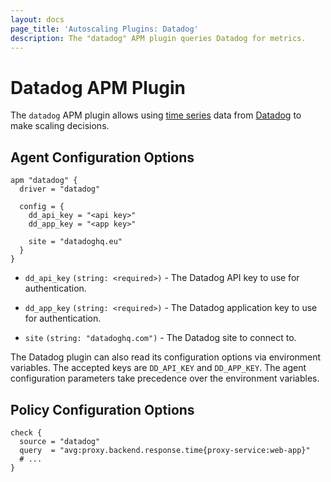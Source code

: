 ```yaml
---
layout: docs
page_title: 'Autoscaling Plugins: Datadog'
description: The "datadog" APM plugin queries Datadog for metrics.
---
```


# Datadog APM Plugin

The `datadog` APM plugin allows using [time series][datadog_timeseries] data
from [Datadog][datadog_homepage] to make scaling decisions.

## Agent Configuration Options

```hcl
apm "datadog" {
  driver = "datadog"

  config = {
    dd_api_key = "<api key>"
    dd_app_key = "<app key>"

    site = "datadoghq.eu"
  }
}
```

- `dd_api_key` `(string: <required>)` - The Datadog API key to use for
  authentication.

- `dd_app_key` `(string: <required>)` - The Datadog application key to use for
  authentication.

- `site` `(string: "datadoghq.com")` - The Datadog site to connect to.

The Datadog plugin can also read its configuration options via environment
variables. The accepted keys are `DD_API_KEY` and `DD_APP_KEY`. The agent
configuration parameters take precedence over the environment variables.

## Policy Configuration Options

```hcl
check {
  source = "datadog"
  query  = "avg:proxy.backend.response.time{proxy-service:web-app}"
  # ...
}
```

[datadog_homepage]: https://www.datadoghq.com/
[datadog_timeseries]: https://docs.datadoghq.com/api/v1/metrics/#query-timeseries-points
